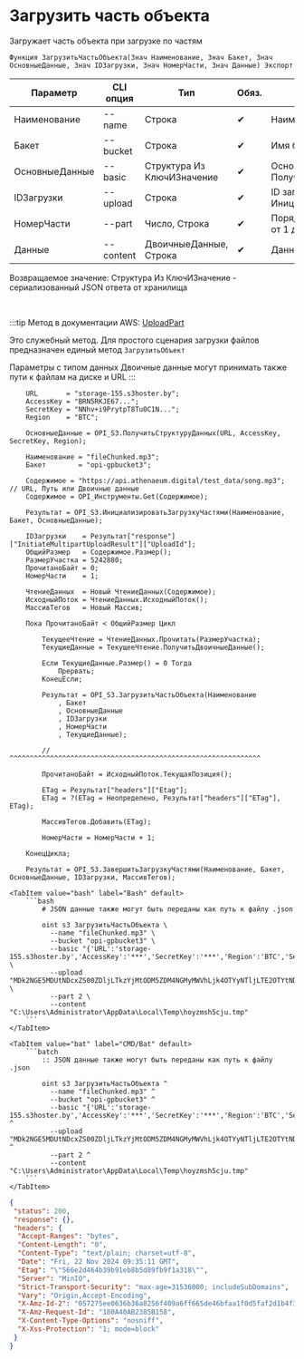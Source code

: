 ﻿---
sidebar_position: 4
---


# Загрузить часть объекта
 Загружает часть объекта при загрузке по частям



`Функция ЗагрузитьЧастьОбъекта(Знач Наименование, Знач Бакет, Знач ОсновныеДанные, Знач IDЗагрузки, Знач НомерЧасти, Знач Данные) Экспорт`

  | Параметр | CLI опция | Тип | Обяз. | Назначение |
  |-|-|-|-|-|
  | Наименование | --name | Строка | &#x2714; | Наименование объекта в бакете |
  | Бакет | --bucket | Строка | &#x2714; | Имя бакета для загрузки объекта |
  | ОсновныеДанные | --basic | Структура Из КлючИЗначение | &#x2714; | Основные данные запроса. См. ПолучитьСтруктуруДанных |
  | IDЗагрузки | --upload | Строка | &#x2714; | ID загрузки по частям. См. ИнициализироватьЗагрузкуЧастями |
  | НомерЧасти | --part | Число, Строка | &#x2714; | Порядковый номер части объекта от 1 до 10000 |
  | Данные | --content | ДвоичныеДанные, Строка | &#x2714; | Данные части для загрузки |

  
  Возвращаемое значение:   Структура Из КлючИЗначение - сериализованный JSON ответа от хранилища

<br/>

:::tip
Метод в документации AWS: [UploadPart](https://docs.aws.amazon.com/AmazonS3/latest/API/API_UploadPart.html)

Это служебный метод. Для простого сценария загрузки файлов предназначен единый метод `ЗагрузитьОбъект`

Параметры с типом данных Двоичные данные могут принимать также пути к файлам на диске и URL
:::
<br/>



```bsl title="Пример использования для 1С:Предприятие/OneScript"
    URL       = "storage-155.s3hoster.by";
    AccessKey = "BRN5RKJE67...";
    SecretKey = "NNhv+i9PrytpT8Tu0C1N...";
    Region    = "BTC";

    ОсновныеДанные = OPI_S3.ПолучитьСтруктуруДанных(URL, AccessKey, SecretKey, Region);

    Наименование = "fileChunked.mp3";
    Бакет        = "opi-gpbucket3";

    Содержимое = "https://api.athenaeum.digital/test_data/song.mp3"; // URL, Путь или Двоичные данные
    Содержимое = OPI_Инструменты.Get(Содержимое);

    Результат = OPI_S3.ИнициализироватьЗагрузкуЧастями(Наименование, Бакет, ОсновныеДанные);

    IDЗагрузки    = Результат["response"]["InitiateMultipartUploadResult"]["UploadId"];
    ОбщийРазмер   = Содержимое.Размер();
    РазмерУчастка = 5242880;
    ПрочитаноБайт = 0;
    НомерЧасти    = 1;

    ЧтениеДанных  = Новый ЧтениеДанных(Содержимое);
    ИсходныйПоток = ЧтениеДанных.ИсходныйПоток();
    МассивТегов   = Новый Массив;

    Пока ПрочитаноБайт < ОбщийРазмер Цикл

        ТекущееЧтение = ЧтениеДанных.Прочитать(РазмерУчастка);
        ТекущиеДанные = ТекущееЧтение.ПолучитьДвоичныеДанные();

        Если ТекущиеДанные.Размер() = 0 Тогда
            Прервать;
        КонецЕсли;

        Результат = OPI_S3.ЗагрузитьЧастьОбъекта(Наименование
            , Бакет
            , ОсновныеДанные
            , IDЗагрузки
            , НомерЧасти
            , ТекущиеДанные);

        // ^^^^^^^^^^^^^^^^^^^^^^^^^^^^^^^^^^^^^^^^^^^^^^^^^^^^^^^^^^^^^^

        ПрочитаноБайт = ИсходныйПоток.ТекущаяПозиция();

        ETag = Результат["headers"]["Etag"];
        ETag = ?(ETag = Неопределено, Результат["headers"]["ETag"], ETag);

        МассивТегов.Добавить(ETag);

        НомерЧасти = НомерЧасти + 1;

    КонецЦикла;

    Результат = OPI_S3.ЗавершитьЗагрузкуЧастями(Наименование, Бакет, ОсновныеДанные, IDЗагрузки, МассивТегов);
```
    

 <Tabs>
  
    <TabItem value="bash" label="Bash" default>
        ```bash
            # JSON данные также могут быть переданы как путь к файлу .json
            
            oint s3 ЗагрузитьЧастьОбъекта \
              --name "fileChunked.mp3" \
              --bucket "opi-gpbucket3" \
              --basic "{'URL':'storage-155.s3hoster.by','AccessKey':'***','SecretKey':'***','Region':'BTC','Service':'s3'}" \
              --upload "MDk2NGE5MDUtNDcxZS00ZDljLTkzYjMtODM5ZDM4NGMyMWVhLjk4OTYyNTljLTE2OTYtNDRiNi1iOTc4LWZmYjI0N2ExMjVkNA" \
              --part 2 \
              --content "C:\Users\Administrator\AppData\Local\Temp\hoyzmsh5cju.tmp"
        ```
    </TabItem>
  
    <TabItem value="bat" label="CMD/Bat" default>
        ```batch
            :: JSON данные также могут быть переданы как путь к файлу .json
            
            oint s3 ЗагрузитьЧастьОбъекта ^
              --name "fileChunked.mp3" ^
              --bucket "opi-gpbucket3" ^
              --basic "{'URL':'storage-155.s3hoster.by','AccessKey':'***','SecretKey':'***','Region':'BTC','Service':'s3'}" ^
              --upload "MDk2NGE5MDUtNDcxZS00ZDljLTkzYjMtODM5ZDM4NGMyMWVhLjk4OTYyNTljLTE2OTYtNDRiNi1iOTc4LWZmYjI0N2ExMjVkNA" ^
              --part 2 ^
              --content "C:\Users\Administrator\AppData\Local\Temp\hoyzmsh5cju.tmp"
        ```
    </TabItem>
</Tabs>


```json title="Результат"
{
 "status": 200,
 "response": {},
 "headers": {
  "Accept-Ranges": "bytes",
  "Content-Length": "0",
  "Content-Type": "text/plain; charset=utf-8",
  "Date": "Fri, 22 Nov 2024 09:35:11 GMT",
  "Etag": "\"566e2d464b39b91eb8b5d89fb9f1a318\"",
  "Server": "MinIO",
  "Strict-Transport-Security": "max-age=31536000; includeSubDomains",
  "Vary": "Origin,Accept-Encoding",
  "X-Amz-Id-2": "057275ee0636b36a8256f409a6ff665de46bfaa1f0d5faf2d1b4f312e55c34fa",
  "X-Amz-Request-Id": "180A40AB2385B158",
  "X-Content-Type-Options": "nosniff",
  "X-Xss-Protection": "1; mode=block"
 }
}
```
